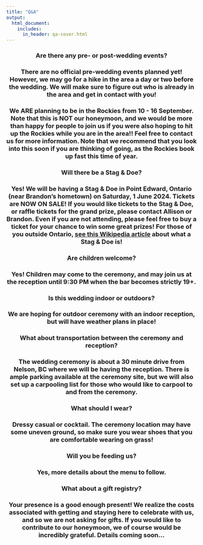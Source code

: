 ```yaml
---
title: "Q&A"
output:
  html_document:
    includes:
      in_header: qa-cover.html
---
```


<center>

### **Are there any pre- or post-wedding events?**

### There are no official pre-wedding events planned yet! However, we may go for a hike in the area a day or two before the wedding. We will make sure to figure out who is already in the area and get in contact with you!

### We ARE planning to be in the Rockies from 10 - 16 September. Note that this is NOT our honeymoon, and we would be more than happy for people to join us if you were also hoping to hit up the Rockies while you are in the area!! Feel free to contact us for more information. Note that we recommend that you look into this soon if you are thinking of going, as the Rockies book up fast this time of year.

### **Will there be a Stag & Doe?**

### Yes! We will be having a Stag & Doe in Point Edward, Ontario (near Brandon's hometown) on Saturday, 1 June 2024. Tickets are NOW ON SALE! If you would like tickets to the Stag & Doe, or raffle tickets for the grand prize, please contact Allison or Brandon. Even if you are not attending, please feel free to buy a ticket for your chance to win some great prizes! For those of you outside Ontario, [see this Wikipedia article](https://en.wikipedia.org/wiki/Stag_and_doe) about what a Stag & Doe is!

### **Are children welcome?**

### Yes! Children may come to the ceremony, and may join us at the reception until 9:30 PM when the bar becomes strictly 19+.



### **Is this wedding indoor or outdoors?**

### We are hoping for outdoor ceremony with an indoor reception, but will have weather plans in place!

### **What about transportation between the ceremony and reception?**

### The wedding ceremony is about a 30 minute drive from Nelson, BC where we will be having the reception. There is ample parking available at the ceremony site, but we will also set up a carpooling list for those who would like to carpool to and from the ceremony.


### **What should I wear?**

### Dressy casual or cocktail. The ceremony location may have some uneven ground, so make sure you wear shoes that you are comfortable wearing on grass!

### **Will you be feeding us?**

### Yes, more details about the menu to follow.

### **What about a gift registry?**

### Your presence is a good enough present! We realize the costs associated with getting and staying here to celebrate with us, and so we are not asking for gifts. If you would like to contribute to our honeymoon, we of course would be incredibly grateful. Details coming soon...

</center>
